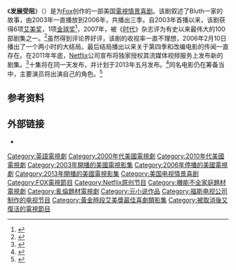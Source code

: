 {{noteTA
|G1=TV
|G2=Show
|1=zh-hans:霍华德;zh-hk:侯活;zh-tw:霍華;
|2=zh-hans:布莱恩·格雷泽;zh-hk:白賴仁·基沙;zh-tw:布萊恩·葛瑟;
}}
{{Infobox television
|show_name=发展受阻<br />Arrested Development
|image=[[File:Arrested_Development.svg|250px]]
|bgcolour=#CD0000
|colour text=#FFFFFF
|genre=[[情景喜剧|情景喜剧]]
|camera=[[單鏡頭模式|單鏡頭模式]]
|runtime=22分钟
|creator={{link-en|Mitchell Hurwitz}}
|executive_producer={{Unbulleted list|[[白賴仁·基沙|白賴仁·基沙]]|[[朗·侯活|朗·侯活]]|{{link-en|Mitchell Hurwitz}}|{{link-en|David Nevins|David Nevins (television producer)}}}}
|starring={{Unbulleted list|[[詹森·貝特曼|詹森·貝特曼]]|[[波蒂亞·德·羅西|波蒂亞·德·羅西]]|[[威尔·阿奈特|威尔·阿奈特]]|[[麥可·塞拉|麥可·塞拉]]|{{link-en|Alia Shawkat}}|[[托尼·海爾|托尼·海爾]]|[[David_Cross|David Cross]]|{{link-en|Jeffrey Tambor}}|[[傑茜卡·沃爾特|傑茜卡·沃爾特]]}}
|narrated=[[朗·侯活|朗·侯活]]
|country= {{USA}}
|language= [[英语|英语]]
|company=[[Imagine_Entertainment|Imagine Television]]<br>The Hurwitz Company<br>[[20世紀福克斯電視公司|20世紀福克斯電視公司]]
|network=[[福克斯广播公司|Fox]]{{small|（第1–3季）}}<br>[[Netflix|Netflix]]{{small|（第4–5季）}}
|first_aired={{small|'''原首播：'''}}{{start date|2003|11|2}}
|last_aired={{End date|2006|2|10}}<br/>{{small|'''復活：'''}}{{start date|2013|5|26}}－至今
|picture_format={{Unbulleted list|[[480i|480i]] ([[SDTV|SDTV]])|[[720p|720p]] ([[HDTV|HDTV]])}}
|num_seasons=5
|num_episodes=68
|list_episodes=
}}
《'''发展受阻'''》（{{lang-en|'''''Arrested Development'''''}}）是{{link-en|Mitchell Hurwitz}}为[[福克斯广播公司|Fox]]创作的一部美国[[電視劇|電視]][[情景喜剧|情景喜剧]]。该剧叙述了Bluth一家的故事，由2003年一直播放到2006年，共播出三季。自2003年首播以来，该剧获得6项[[艾美奖|艾美奖]]，1项[[金球奖|金球奖]]<ref name="tv">{{cite web|url=http://www.tv.com/news/three-times-the-arrested-development-5534/|title=Three times the Arrested Development|author=Mahan, Colin|publisher=[[TV.com|TV.com]]|date=2007-03-26|accessdate=2007-07-29|archive-date=2019-04-21|archive-url=https://web.archive.org/web/20190421161717/http://www.tv.com/news/three-times-the-arrested-development-5534/|dead-url=no}}</ref>，2007年，被《[[時代_(雜誌)|时代]]》杂志评为有史以来最伟大的100部剧集之一。<ref name="Time 100">{{cite news |url=http://entertainment.time.com/2007/09/06/the-100-best-tv-shows-of-all-time/slide/arrested-development-2/#arrested-development-2 |title=The 100 Best TV Shows of All-''TIME'' |first=James |last=Poniewozik |authorlink=James Poniewozik |work=[[Time_(magazine)|Time]] |publisher=Time.com |accessdate=2010-03-04 |date=2007-09-06 |archive-date=2014-10-10 |archive-url=https://web.archive.org/web/20141010150120/http://entertainment.time.com/2007/09/06/the-100-best-tv-shows-of-all-time/slide/arrested-development-2/#arrested-development-2 |dead-url=yes }}</ref>虽然得到评论界好评，该剧的收视率一直不理想，2006年2月10日播出了一个两小时的大结局。最后结局播出以来关于第四季和改编电影的传闻一直存在。在2011年年底，[[Netflix|Netflix]]公司宣布将独家授权其流媒体视频服务上发布新的剧集。<ref name="netflix revival">{{Cite news |url=http://insidetv.ew.com/2011/11/18/arrested-development-netflix/ |title='Arrested Development' officially back! Revived series coming to Netflix |last=Hibberd |first=James |work=Entertainment Weekly |date=2011-11-18 |accessdate=2012-02-29 |archive-date=2012-02-12 |archive-url=https://web.archive.org/web/20120212122125/http://insidetv.ew.com/2011/11/18/arrested-development-netflix/ |dead-url=no }}</ref>十集将在同一天发布，并计划于2013年五月发布。<ref name="S4 premiere">{{cite news|url=http://www.huffingtonpost.com/2012/08/23/arrested-development-spring-netflix_n_1824588.html|title='Arrested Development' Will Premiere In Spring On Netflix|work=Huffington Post|first=Maureen|last=Ryan|date=2012-08-23|accessdate=2012-08-23|archive-date=2012-08-24|archive-url=https://web.archive.org/web/20120824035915/http://www.huffingtonpost.com/2012/08/23/arrested-development-spring-netflix_n_1824588.html|dead-url=no}}</ref>同名电影仍在筹备当中，主要演员将出演自己的角色。<ref>{{cite news |last=Fernandez |first=Jay A. |first2=Lesley |last2=Goldberg |title=Arrested Development script in works |work=[[The_Hollywood_Reporter|The Hollywood Reporter]] |date=2009-10-04 |url=http://www.reuters.com/article/2009/10/05/us-arrested-idUSTRE5940H520091005 |accessdate=2009-11-04 |archive-date=2011-02-01 |archive-url=https://web.archive.org/web/20110201035943/http://www.reuters.com/article/2009/10/05/us-arrested-idUSTRE5940H520091005 |dead-url=yes }}</ref>

==参考资料==
{{Reflist}}

==外部链接==
{{Commons category|Arrested Development (TV series)}}
*{{imdb title|0367279|发展受阻}}

{{黄金时段艾美奖最佳喜剧类电视系列剧}}
{{Netflix current}}

{{Authority control}}
{{DEFAULTSORT:Arrested Development}}
[[Category:英語電視劇|Category:英語電視劇]]
[[Category:2000年代美國電視劇|Category:2000年代美國電視劇]]
[[Category:2010年代美國電視劇|Category:2010年代美國電視劇]]
[[Category:2003年開播的美國電視影集|Category:2003年開播的美國電視影集]]
[[Category:2006年停播的美國電視劇|Category:2006年停播的美國電視劇]]
[[Category:2013年開播的美國電視影集|Category:2013年開播的美國電視影集]]
[[Category:美国电视情景喜剧|Category:美国电视情景喜剧]]
[[Category:FOX電視節目|Category:FOX電視節目]]
[[Category:Netflix原创节目|Category:Netflix原创节目]]
[[Category:機能不全家庭題材電視劇|Category:機能不全家庭題材電視劇]]
[[Category:亂倫題材電視劇|Category:亂倫題材電視劇]]
[[Category:元小说作品|Category:元小说作品]]
[[Category:福斯电视公司制作的电视节目|Category:福斯电视公司制作的电视节目]]
[[Category:黃金時段艾美獎最佳喜劇類影集|Category:黃金時段艾美獎最佳喜劇類影集]]
[[Category:被取消後又復活的電視節目|Category:被取消後又復活的電視節目]]